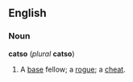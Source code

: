 ==English==
===Noun===
'''catso''' (''plural'' '''catso''')
#A [[base]] fellow; a [[rogue]]; a [[cheat]].